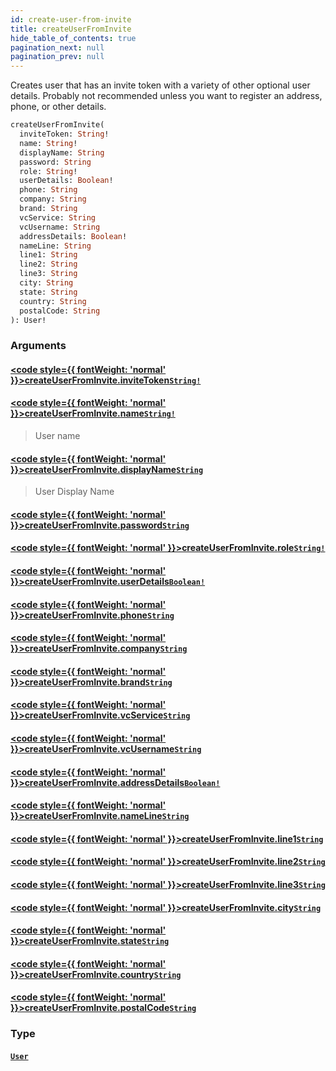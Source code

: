 ```yaml
---
id: create-user-from-invite
title: createUserFromInvite
hide_table_of_contents: true
pagination_next: null
pagination_prev: null
---
```








Creates user that has an invite token with a variety of other optional user details.
Probably not recommended unless you want to register an address, phone, or other details.

```graphql
createUserFromInvite(
  inviteToken: String!
  name: String!
  displayName: String
  password: String
  role: String!
  userDetails: Boolean!
  phone: String
  company: String
  brand: String
  vcService: String
  vcUsername: String
  addressDetails: Boolean!
  nameLine: String
  line1: String
  line2: String
  line3: String
  city: String
  state: String
  country: String
  postalCode: String
): User!
```


### Arguments

#### [<code style={{ fontWeight: 'normal' }}>createUserFromInvite.<b>inviteToken</b></code>](#)<Bullet />[`String!`](/scalars/string) <Badge class="secondary" text="non-null"/> <Badge class="secondary" text="scalar"/>
> 
> 

#### [<code style={{ fontWeight: 'normal' }}>createUserFromInvite.<b>name</b></code>](#)<Bullet />[`String!`](/scalars/string) <Badge class="secondary" text="non-null"/> <Badge class="secondary" text="scalar"/>
> User name
> 

#### [<code style={{ fontWeight: 'normal' }}>createUserFromInvite.<b>displayName</b></code>](#)<Bullet />[`String`](/scalars/string) <Badge class="secondary" text="scalar"/>
> User Display Name
> 

#### [<code style={{ fontWeight: 'normal' }}>createUserFromInvite.<b>password</b></code>](#)<Bullet />[`String`](/scalars/string) <Badge class="secondary" text="scalar"/>
> 
> 

#### [<code style={{ fontWeight: 'normal' }}>createUserFromInvite.<b>role</b></code>](#)<Bullet />[`String!`](/scalars/string) <Badge class="secondary" text="non-null"/> <Badge class="secondary" text="scalar"/>
> 
> 

#### [<code style={{ fontWeight: 'normal' }}>createUserFromInvite.<b>userDetails</b></code>](#)<Bullet />[`Boolean!`](/scalars/boolean) <Badge class="secondary" text="non-null"/> <Badge class="secondary" text="scalar"/>
> 
> 

#### [<code style={{ fontWeight: 'normal' }}>createUserFromInvite.<b>phone</b></code>](#)<Bullet />[`String`](/scalars/string) <Badge class="secondary" text="scalar"/>
> 
> 

#### [<code style={{ fontWeight: 'normal' }}>createUserFromInvite.<b>company</b></code>](#)<Bullet />[`String`](/scalars/string) <Badge class="secondary" text="scalar"/>
> 
> 

#### [<code style={{ fontWeight: 'normal' }}>createUserFromInvite.<b>brand</b></code>](#)<Bullet />[`String`](/scalars/string) <Badge class="secondary" text="scalar"/>
> 
> 

#### [<code style={{ fontWeight: 'normal' }}>createUserFromInvite.<b>vcService</b></code>](#)<Bullet />[`String`](/scalars/string) <Badge class="secondary" text="scalar"/>
> 
> 

#### [<code style={{ fontWeight: 'normal' }}>createUserFromInvite.<b>vcUsername</b></code>](#)<Bullet />[`String`](/scalars/string) <Badge class="secondary" text="scalar"/>
> 
> 

#### [<code style={{ fontWeight: 'normal' }}>createUserFromInvite.<b>addressDetails</b></code>](#)<Bullet />[`Boolean!`](/scalars/boolean) <Badge class="secondary" text="non-null"/> <Badge class="secondary" text="scalar"/>
> 
> 

#### [<code style={{ fontWeight: 'normal' }}>createUserFromInvite.<b>nameLine</b></code>](#)<Bullet />[`String`](/scalars/string) <Badge class="secondary" text="scalar"/>
> 
> 

#### [<code style={{ fontWeight: 'normal' }}>createUserFromInvite.<b>line1</b></code>](#)<Bullet />[`String`](/scalars/string) <Badge class="secondary" text="scalar"/>
> 
> 

#### [<code style={{ fontWeight: 'normal' }}>createUserFromInvite.<b>line2</b></code>](#)<Bullet />[`String`](/scalars/string) <Badge class="secondary" text="scalar"/>
> 
> 

#### [<code style={{ fontWeight: 'normal' }}>createUserFromInvite.<b>line3</b></code>](#)<Bullet />[`String`](/scalars/string) <Badge class="secondary" text="scalar"/>
> 
> 

#### [<code style={{ fontWeight: 'normal' }}>createUserFromInvite.<b>city</b></code>](#)<Bullet />[`String`](/scalars/string) <Badge class="secondary" text="scalar"/>
> 
> 

#### [<code style={{ fontWeight: 'normal' }}>createUserFromInvite.<b>state</b></code>](#)<Bullet />[`String`](/scalars/string) <Badge class="secondary" text="scalar"/>
> 
> 

#### [<code style={{ fontWeight: 'normal' }}>createUserFromInvite.<b>country</b></code>](#)<Bullet />[`String`](/scalars/string) <Badge class="secondary" text="scalar"/>
> 
> 

#### [<code style={{ fontWeight: 'normal' }}>createUserFromInvite.<b>postalCode</b></code>](#)<Bullet />[`String`](/scalars/string) <Badge class="secondary" text="scalar"/>
> 
> 

### Type

#### [`User`](/objects/user) <Badge class="secondary" text="object"/>
> 
> 





